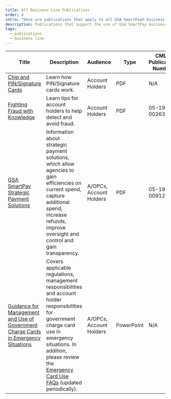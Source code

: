 ```yaml
---
title: All Business Line Publications
order: 4
intro: "Here are publications that apply to all GSA SmartPay® business lines:"
description: Publications that support the use of GSA SmartPay business line accounts
tags:
  - publications
  - business line
---
```



| Title                            | Description       | Audience        | Type             | CMLS Publication Number  |
| ---------------------------------| ------------------| ----------------| -----------------| -------------------------|
|[Chip and PIN/Signature Cards](/files/publications/publications-chip-pin-signature-cards.pdf)|Learn how PIN/Signature cards work.|Account Holders|PDF|N/A|
|[Fighting Fraud with Knowledge](/files/publications/publications-fighting-fraud-with-knowledge.pdf)|Learn tips for account holders to help detect and avoid fraud.|Account Holders|PDF|05-19-00263|
|[GSA SmartPay Strategic Payment Solutions](/files/publications/publications-smartpay-strategic-payment-solution.pdf)|Information about strategic payment solutions, which allow agencies to gain efficiencies on current spend, capture additional spend, increase refunds, improve oversight and control and gain transparency.| A/OPCs, Account Holders|PDF|05-19-00912|
|[Guidance for Management and Use of Government Charge Cards in Emergency Situations](#)|Covers applicable regulations, management responsibilities and account holder responsibilities for government charge card use in emergency situations. In addition, please review the [Emergency Card Use FAQs](/files/publications/publications-emergency-card-use-faqs.pdf) (updated periodically).|A/OPCs, Account Holders|PowerPoint|N/A|



